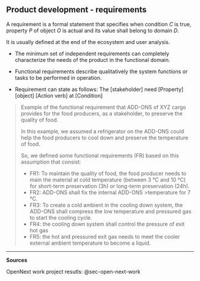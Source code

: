 ## Product development - requirements

A requirement is a formal statement that specifies when condition *C* is true, property *P* of object *O* is actual and its value shall belong to domain *D*.

It is usually defined at the end of the ecosystem and user analysis.

-   The minimum set of independent requirements can completely characterize the needs of the product in the functional domain.

-   Functional requirements describe qualitatively the system functions or tasks to be performed in operation.

-   Requirement can state as follows: The \[stakeholder\] need \[Property\] \[object\] \[Action verb\] at \[Condition\]

> Example of the functional requirement that ADD-ONS of XYZ cargo provides for the food producers, as a stakeholder, to preserve the quality of food.
>
> In this example, we assumed a refrigerator on the ADD-ONS could help the food producers to cool down and preserve the temperature of food.
>
> So, we defined some functional requirements (FR) based on this assumption that consist:
>
> -   FR1: To maintain the quality of food, the food producer needs to main the material at cold temperature (between 3 °C and 10 °C) for short-term preservation (3h) or long-term preservation (24h).
> -   FR2: ADD-ONS shall fix the internal ADD-ONS \>temperature for 7 °C.
> -   FR3: To create a cold ambient in the cooling down system, the ADD-ONS shall compress the low temperature and pressured gas to start the cooling cycle.
> -   FR4: the cooling down system shall control the pressure of exit hot gas 
> -   FR5: the hot and pressured exit gas needs to meet the cooler external ambient temperature to become a liquid.

------------------------------------------------------------------------

**Sources**

OpenNext work project resutls: @sec-open-next-work
